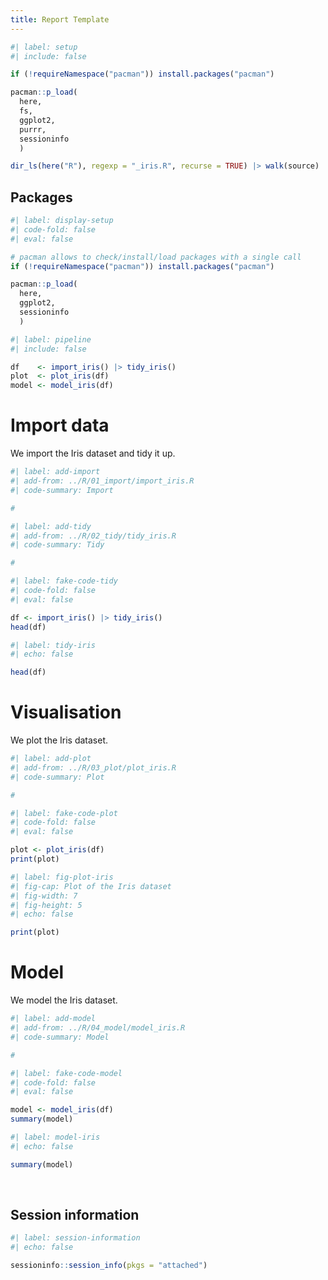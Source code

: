 ```yaml
---
title: Report Template
---
```


<!--
The workflow starts by loading all the packages and all the necessary functions,
that should be externalized in the R/ folder. The prior work to design all the
functions should be done in the lab notebook(s). This is the final step to
create a report (potentially parametrised) from the functions we created.

Given that we will display the functions' code later in the rendered report "as 
if" they were run there, we will not display this "sourcing" code. It is meant 
to fetch the functions to run the pipeline without having to parse the whole
notebook.
-->

```r
#| label: setup
#| include: false

if (!requireNamespace("pacman")) install.packages("pacman")

pacman::p_load(
  here,
  fs,
  ggplot2,
  purrr,
  sessioninfo
  )

dir_ls(here("R"), regexp = "_iris.R", recurse = TRUE) |> walk(source)
```

::: {.callout-note collapse="true"}
# Packages
<!-- Displaying the setup for those interested -->
```r
#| label: display-setup
#| code-fold: false
#| eval: false

# pacman allows to check/install/load packages with a single call
if (!requireNamespace("pacman")) install.packages("pacman")

pacman::p_load(
  here,
  ggplot2,
  sessioninfo
  )
```
:::

<!--
We run the pipeline we built with our functions. This will create all the 
relevant object right at the start, but they will not be displayed in the report
until we call them.
-->

```r
#| label: pipeline
#| include: false

df    <- import_iris() |> tidy_iris()
plot  <- plot_iris(df)
model <- model_iris(df)
```

<!--
Now we write our report. By using the "add-code-files" Quarto extension, we can
include the code for each function from the R source files without cluttering
this notebook. We can then display the results by fetching the objects created
by our pipeline.

All of this may look heavy at first, but I believe this workflow will be very 
effective when the project grows in complexity.
-->

# Import data

We import the Iris dataset and tidy it up.

```r
#| label: add-import
#| add-from: ../R/01_import/import_iris.R
#| code-summary: Import

#
```

```r
#| label: add-tidy
#| add-from: ../R/02_tidy/tidy_iris.R
#| code-summary: Tidy

#
```

```r
#| label: fake-code-tidy
#| code-fold: false
#| eval: false

df <- import_iris() |> tidy_iris()
head(df)
```

```r
#| label: tidy-iris
#| echo: false

head(df)
```

# Visualisation

We plot the Iris dataset.

```r
#| label: add-plot
#| add-from: ../R/03_plot/plot_iris.R
#| code-summary: Plot

#
```

```r
#| label: fake-code-plot
#| code-fold: false
#| eval: false

plot <- plot_iris(df)
print(plot)
```

```r
#| label: fig-plot-iris
#| fig-cap: Plot of the Iris dataset
#| fig-width: 7
#| fig-height: 5
#| echo: false

print(plot)
```

# Model

We model the Iris dataset.

```r
#| label: add-model
#| add-from: ../R/04_model/model_iris.R
#| code-summary: Model

#
```

```r
#| label: fake-code-model
#| code-fold: false
#| eval: false

model <- model_iris(df)
summary(model)
```

```r
#| label: model-iris
#| echo: false

summary(model)
```



&nbsp;
&nbsp;
&nbsp;

::: {.callout-note collapse="true"}
# Session information

```r
#| label: session-information
#| echo: false

sessioninfo::session_info(pkgs = "attached")
```
:::